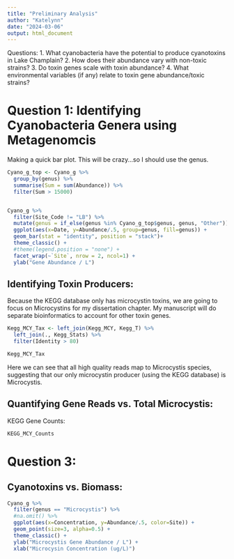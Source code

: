 ---
title: "Preliminary Analysis"
author: "Katelynn"
date: "2024-03-06"
output: html_document
---

Questions: 
1. What cyanobacteria have the potential to produce cyanotoxins in Lake Champlain?
2. How does their abundance vary with non-toxic strains?
3. Do toxin genes scale with toxin abundance?
4. What environmental variables (if any) relate to toxin gene abundance/toxic strains?


# Question 1: Identifying Cyanobacteria Genera using Metagenomcis

Making a quick bar plot. This will be crazy...so I should use the genus.

```{r}
Cyano_g_top <- Cyano_g %>%
  group_by(genus) %>%
  summarise(Sum = sum(Abundance)) %>%
  filter(Sum > 15000)


Cyano_g %>%
  filter(Site_Code != "LB") %>%
  mutate(genus = if_else(genus %in% Cyano_g_top$genus, genus, "Other")) %>%
  ggplot(aes(x=Date, y=Abundance/.5, group=genus, fill=genus)) +
  geom_bar(stat = "identity", position = "stack")+
  theme_classic() +
  #theme(legend.position = "none") +
  facet_wrap(~`Site`, nrow = 2, ncol=1) +
  ylab("Gene Abundance / L")

```

## Identifying Toxin Producers: 
Because the KEGG database only has microcystin toxins, we are going to focus on Microcystins for my dissertation chapter. My manuscript will do separate bioinformatics to account for other toxin genes.

```{r}

Kegg_MCY_Tax <- left_join(Kegg_MCY, Kegg_T) %>%
  left_join(., Kegg_Stats) %>%
  filter(Identity > 80)

Kegg_MCY_Tax

```

Here we can see that all high quality reads map to Microcystis species, suggesting that our only microcystin producer (using the KEGG database) is Microcystis. 

## Quantifying Gene Reads vs. Total Microcystis: 

KEGG Gene Counts: 

```{r}

KEGG_MCY_Counts

```

# Question 3: 

## Cyanotoxins vs. Biomass:

```{r}
Cyano_g %>%
  filter(genus == "Microcystis") %>%
  #na.omit() %>%
  ggplot(aes(x=Concentration, y=Abundance/.5, color=Site)) +
  geom_point(size=3, alpha=0.5) +
  theme_classic() +
  ylab("Microcystis Gene Abundance / L") +
  xlab("Microcysin Concentration (ug/L)")


```